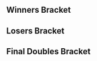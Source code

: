 {{DISPLAYTITLE:BUST 3: Doubles Bracket}}{{SetGame|melee}}
{{BUST 3 Tabs|This=4}}
==Winners Bracket==
{{64DEDoublesWBracketA
|column-width=160
<!-- ROUND 1 -->
|r1m1t1p1=Swedish Delight |r1m1t1p1flag=us
|r1m1t1p2=JFlex |r1m1t1p2flag=us |r1m1t1score=2
|r1m1t2p1=Kebiv |r1m1t2p1flag=
|r1m1t2p2=Wizesque |r1m1t2p2flag= |r1m1t2score=0
|r1m1win=1

|r1m2t1p1=Milk |r1m2t1p1flag=
|r1m2t1p2=FloorBoards |r1m2t1p2flag= |r1m2t1score=2
|r1m2t2p1=PK |r1m2t2p1flag=
|r1m2t2p2=Dingus |r1m2t2p2flag= |r1m2t2score=1
|r1m2win=1

|r1m3t1p1=Clue |r1m3t1p1flag=
|r1m3t1p2=Squible |r1m3t1p2flag=us |r1m3t1score=2
|r1m3t2p1=Iceberg |r1m3t2p1flag=
|r1m3t2p2=Quig |r1m3t2p2flag= |r1m3t2score=0
|r1m3win=1

|r1m4t1p1=Sora |r1m4t1p1flag=us
|r1m4t1p2=Ses |r1m4t1p2flag=us |r1m4t1score=2
|r1m4t2p1=Roy |r1m4t2p1flag=
|r1m4t2p2=Haus |r1m4t2p2flag= |r1m4t2score=0
|r1m4win=1

|r1m5t1p1=Rime |r1m5t1p1flag=
|r1m5t1p2=Dudutsai |r1m5t1p2flag=us |r1m5t1score=2
|r1m5t2p1=NoTechSkill |r1m5t2p1flag=
|r1m5t2p2=ESP |r1m5t2p2flag= |r1m5t2score=0
|r1m5win=1

|r1m6t1p1=Damp |r1m6t1p1flag=us
|r1m6t1p2=BillLaze |r1m6t1p2flag= |r1m6t1score=2
|r1m6t2p1=Big L Rest In Peace |r1m6t2p1flag=
|r1m6t2p2=Ron |r1m6t2p2flag= |r1m6t2score=0
|r1m6win=1

|r1m7t1p1=Klap$ |r1m7t1p1flag=us
|r1m7t1p2=Mr. Lemon |r1m7t1p2flag=us |r1m7t1score=2
|r1m7t2p1=Musgraves |r1m7t2p1flag=
|r1m7t2p2=oYo |r1m7t2p2flag= |r1m7t2score=1
|r1m7win=1

|r1m8t1p1=Para |r1m8t1p1flag=
|r1m8t1p2=BatSox |r1m8t1p2flag= |r1m8t1score=2
|r1m8t2p1=Hijinx |r1m8t2p1flag=
|r1m8t2p2=blazingsparky |r1m8t2p2flag= |r1m8t2score=0
|r1m8win=1

|r1m9t1p1=dizzkidboogie |r1m9t1p1flag=us
|r1m9t1p2=Captain Smuckers |r1m9t1p2flag=us |r1m9t1score=2
|r1m9t2p1=Texhnolyzed |r1m9t2p1flag=
|r1m9t2p2=BigRedAnimeBike |r1m9t2p2flag= |r1m9t2score=0
|r1m9win=1

|r1m10t1p1=Tonic |r1m10t1p1flag=
|r1m10t1p2=Guti |r1m10t1p2flag= |r1m10t1score=2
|r1m10t2p1=Swankeaboo |r1m10t2p1flag=
|r1m10t2p2=I Use Tap Jump |r1m10t2p2flag= |r1m10t2score=0
|r1m10win=1

|r1m11t1p1=bonfire10 |r1m11t1p1flag=
|r1m11t1p2=Arty |r1m11t1p2flag= |r1m11t1score=2
|r1m11t2p1=JCela |r1m11t2p1flag=
|r1m11t2p2=dtwizzledante |r1m11t2p2flag= |r1m11t2score=0
|r1m11win=1

|r1m12t1p1=Toe |r1m12t1p1flag=
|r1m12t1p2=lint |r1m12t1p2flag= |r1m12t1score=2
|r1m12t2p1=fluffer |r1m12t2p1flag=
|r1m12t2p2=Goad |r1m12t2p2flag= |r1m12t2score=0
|r1m12win=1

|r1m13t1p1=Tian |r1m13t1p1flag=us
|r1m13t1p2=GibsonZero |r1m13t1p2flag=us |r1m13t1score=2
|r1m13t2p1=Chief |r1m13t2p1flag=
|r1m13t2p2=STOC |r1m13t2p2flag= |r1m13t2score=0
|r1m13win=1

|r1m14t1p1=Gtown_Tom |r1m14t1p1flag=
|r1m14t1p2=Vudoo |r1m14t1p2flag= |r1m14t1score=2
|r1m14t2p1=Zslayer |r1m14t2p1flag=
|r1m14t2p2=NFreak |r1m14t2p2flag= |r1m14t2score=0
|r1m14win=1

|r1m15t1p1=Bluntmaster |r1m15t1p1flag=
|r1m15t1p2=DOOM |r1m15t1p2flag= |r1m15t1score=2
|r1m15t2p1=RTS |r1m15t2p1flag=
|r1m15t2p2=JT |r1m15t2p2flag= |r1m15t2score=0
|r1m15win=1

|r1m16t1p1=JuMP |r1m16t1p1flag=
|r1m16t1p2=Yat |r1m16t1p2flag= |r1m16t1score=2
|r1m16t2p1=Takyon |r1m16t2p1flag=
|r1m16t2p2=DiscoGreg |r1m16t2p2flag= |r1m16t2score=0
|r1m16win=1

|r1m17t1p1=th0rn |r1m17t1p1flag=us
|r1m17t1p2=Zoso |r1m17t1p2flag=us |r1m17t1score=DQ
|r1m17t2p1=Wavy J |r1m17t2p1flag=
|r1m17t2p2=HYPER$ |r1m17t2p2flag= |r1m17t2score={{win}}
|r1m17win=2

|r1m18t1p1=Hazard |r1m18t1p1flag=
|r1m18t1p2=Battery |r1m18t1p2flag= |r1m18t1score=2
|r1m18t2p1=M0kol |r1m18t2p1flag=
|r1m18t2p2=Roshi |r1m18t2p2flag= |r1m18t2score=0
|r1m18win=1

|r1m19t1p1=Makari |r1m19t1p1flag=
|r1m19t1p2=Flexed |r1m19t1p2flag= |r1m19t1score=2
|r1m19t2p1=Jacobyf |r1m19t2p1flag=
|r1m19t2p2=doorm@ |r1m19t2p2flag= |r1m19t2score=1
|r1m19win=1

|r1m20t1p1=Spiff |r1m20t1p1flag=
|r1m20t1p2=Wind |r1m20t1p2flag= |r1m20t1score=2
|r1m20t2p1=Boy |r1m20t2p1flag=
|r1m20t2p2=GMNY |r1m20t2p2flag= |r1m20t2score=0
|r1m20win=1

|r1m21t1p1=BigVegetaBluntz |r1m21t1p1flag=us
|r1m21t1p2=Mafia |r1m21t1p2flag=us |r1m21t1score=2
|r1m21t2p1=Primer |r1m21t2p1flag=
|r1m21t2p2=papa |r1m21t2p2flag= |r1m21t2score=0
|r1m21win=1

|r1m22t1p1=Shk Shk |r1m22t1p1flag=
|r1m22t1p2=Snow Wiener |r1m22t1p2flag= |r1m22t1score=2
|r1m22t2p1=Ace |r1m22t2p1flag=
|r1m22t2p2=Happy |r1m22t2p2flag= |r1m22t2score=1
|r1m22win=1

|r1m23t1p1=Tartox |r1m23t1p1flag=us
|r1m23t1p2=Kalvar |r1m23t1p2flag= |r1m23t1score=2
|r1m23t2p1=Marche |r1m23t2p1flag=
|r1m23t2p2=Eric |r1m23t2p2flag= |r1m23t2score=0
|r1m23win=1

|r1m24t1p1=ThunderPaste |r1m24t1p1flag=
|r1m24t1p2=Younger |r1m24t1p2flag= |r1m24t1score=2
|r1m24t2p1=Zebra |r1m24t2p1flag=
|r1m24t2p2=Cupcake Pirate |r1m24t2p2flag= |r1m24t2score=0
|r1m24win=1

|r1m25t1p1=Crush |r1m25t1p1flag=us
|r1m25t1p2=Slox |r1m25t1p2flag=us |r1m25t1score=2
|r1m25t2p1=Tygo |r1m25t2p1flag=
|r1m25t2p2=Shameless |r1m25t2p2flag= |r1m25t2score=0
|r1m25win=1

|r1m26t1p1=Arsenic Donut |r1m26t1p1flag=
|r1m26t1p2=phax |r1m26t1p2flag= |r1m26t1score=2
|r1m26t2p1=emilywaves |r1m26t2p1flag=
|r1m26t2p2=Lolex |r1m26t2p2flag=se |r1m26t2score=1
|r1m26win=1

|r1m27t1p1=Hart |r1m27t1p1flag=
|r1m27t1p2=Blahyay |r1m27t1p2flag= |r1m27t1score=2
|r1m27t2p1=Saitama |r1m27t2p1flag=
|r1m27t2p2=Jarf |r1m27t2p2flag= |r1m27t2score=0
|r1m27win=1

|r1m28t1p1=Wej |r1m28t1p1flag=
|r1m28t1p2=Bolt |r1m28t1p2flag= |r1m28t1score=2
|r1m28t2p1=NuggyJones |r1m28t2p1flag=
|r1m28t2p2=GCSChris |r1m28t2p2flag= |r1m28t2score=0
|r1m28win=1

|r1m29t1p1=Crow |r1m29t1p1flag=
|r1m29t1p2=Kaiju |r1m29t1p2flag= |r1m29t1score=2
|r1m29t2p1=Rarik |r1m29t2p1flag=
|r1m29t2p2=Soma |r1m29t2p2flag= |r1m29t2score=0
|r1m29win=1

|r1m30t1p1=GTea |r1m30t1p1flag=
|r1m30t1p2=SwissMiss |r1m30t1p2flag= |r1m30t1score=2
|r1m30t2p1=kbae |r1m30t2p1flag=
|r1m30t2p2=Budai |r1m30t2p2flag= |r1m30t2score=0
|r1m30win=1

|r1m31t1p1=CC |r1m31t1p1flag=
|r1m31t1p2=Zealous5000 |r1m31t1p2flag= |r1m31t1score=2
|r1m31t2p1=Trusty |r1m31t2p1flag=
|r1m31t2p2=Lastpo |r1m31t2p2flag= |r1m31t2score=0
|r1m31win=1

|r1m32t1p1=Miyagi |r1m32t1p1flag=
|r1m32t1p2=Scale |r1m32t1p2flag= |r1m32t1score=2
|r1m32t2p1=Darby |r1m32t2p1flag=
|r1m32t2p2=Beo_ |r1m32t2p2flag= |r1m32t2score=0
|r1m32win=1

<!-- ROUND 2 -->
|r2m1t1p1=Swedish Delight |r2m1t1p1flag=us
|r2m1t1p2=JFlex |r2m1t1p2flag=us |r2m1t1score=2
|r2m1t2p1=Milk |r2m1t2p1flag=
|r2m1t2p2=FloorBoards |r2m1t2p2flag= |r2m1t2score=0
|r2m1win=1

|r2m2t1p1=Clue |r2m2t1p1flag=
|r2m2t1p2=Squible |r2m2t1p2flag=us |r2m2t1score=0
|r2m2t2p1=Sora |r2m2t2p1flag=us
|r2m2t2p2=Ses |r2m2t2p2flag=us |r2m2t2score=2
|r2m2win=2

|r2m3t1p1=Rime |r2m3t1p1flag=
|r2m3t1p2=Dudutsai |r2m3t1p2flag=us |r2m3t1score=2
|r2m3t2p1=Damp |r2m3t2p1flag=us
|r2m3t2p2=BillLaze |r2m3t2p2flag= |r2m3t2score=0
|r2m3win=1

|r2m4t1p1=Klap$ |r2m4t1p1flag=us
|r2m4t1p2=Mr. Lemon |r2m4t1p2flag=us |r2m4t1score=2
|r2m4t2p1=Para |r2m4t2p1flag=
|r2m4t2p2=BatSox |r2m4t2p2flag= |r2m4t2score=0
|r2m4win=1

|r2m5t1p1=dizzkidboogie |r2m5t1p1flag=us
|r2m5t1p2=Captain Smuckers |r2m5t1p2flag=us |r2m5t1score=2
|r2m5t2p1=Tonic |r2m5t2p1flag=
|r2m5t2p2=Guti |r2m5t2p2flag= |r2m5t2score=0
|r2m5win=1

|r2m6t1p1=bonfire10 |r2m6t1p1flag=
|r2m6t1p2=Arty |r2m6t1p2flag= |r2m6t1score=2
|r2m6t2p1=Toe |r2m6t2p1flag=
|r2m6t2p2=lint |r2m6t2p2flag= |r2m6t2score=0
|r2m6win=1

|r2m7t1p1=Tian |r2m7t1p1flag=us
|r2m7t1p2=GibsonZero |r2m7t1p2flag=us |r2m7t1score=2
|r2m7t2p1=Gtown_Tom |r2m7t2p1flag=
|r2m7t2p2=Vudoo |r2m7t2p2flag= |r2m7t2score=0
|r2m7win=1

|r2m8t1p1=Bluntmaster |r2m8t1p1flag=
|r2m8t1p2=DOOM |r2m8t1p2flag= |r2m8t1score=2
|r2m8t2p1=JuMP |r2m8t2p1flag=
|r2m8t2p2=Yat |r2m8t2p2flag= |r2m8t2score=0
|r2m8win=1

|r2m9t1p1=Wavy J |r2m9t1p1flag=
|r2m9t1p2=HYPER$ |r2m9t1p2flag= |r2m9t1score=1
|r2m9t2p1=Hazard |r2m9t2p1flag=
|r2m9t2p2=Battery |r2m9t2p2flag= |r2m9t2score=2
|r2m9win=2

|r2m10t1p1=Makari |r2m10t1p1flag=
|r2m10t1p2=Flexed |r2m10t1p2flag= |r2m10t1score=2
|r2m10t2p1=Spiff |r2m10t2p1flag=
|r2m10t2p2=Wind |r2m10t2p2flag= |r2m10t2score=0
|r2m10win=1

|r2m11t1p1=BigVegetaBluntz |r2m11t1p1flag=us
|r2m11t1p2=Mafia |r2m11t1p2flag=us |r2m11t1score=2
|r2m11t2p1=Shk Shk |r2m11t2p1flag=
|r2m11t2p2=Snow Wiener |r2m11t2p2flag= |r2m11t2score=0
|r2m11win=1

|r2m12t1p1=Tartox |r2m12t1p1flag=us
|r2m12t1p2=Kavlar |r2m12t1p2flag= |r2m12t1score=2
|r2m12t2p1=ThunderPaste |r2m12t2p1flag=
|r2m12t2p2=Younger |r2m12t2p2flag= |r2m12t2score=1
|r2m12win=1

|r2m13t1p1=Crush |r2m13t1p1flag=us
|r2m13t1p2=Slox |r2m13t1p2flag=us |r2m13t1score=2
|r2m13t2p1=Arsenic Donut |r2m13t2p1flag=
|r2m13t2p2=phax |r2m13t2p2flag= |r2m13t2score=0
|r2m13win=1

|r2m14t1p1=Hart |r2m14t1p1flag=
|r2m14t1p2=Blahyay |r2m14t1p2flag= |r2m14t1score=2
|r2m14t2p1=Wej |r2m14t2p1flag=
|r2m14t2p2=Bolt |r2m14t2p2flag= |r2m14t2score=1
|r2m14win=1

|r2m15t1p1=Crow |r2m15t1p1flag=
|r2m15t1p2=Kaiju |r2m15t1p2flag= |r2m15t1score=2
|r2m15t2p1=GTea |r2m15t2p1flag=
|r2m15t2p2=SwissMiss |r2m15t2p2flag= |r2m15t2score=0
|r2m15win=1

|r2m16t1p1=CC |r2m16t1p1flag=
|r2m16t1p2=Zealous5000 |r2m16t1p2flag= |r2m16t1score=2
|r2m16t2p1=Miyagi |r2m16t2p1flag=
|r2m16t2p2=Scale |r2m16t2p2flag= |r2m16t2score=1
|r2m16win=1

<!-- ROUND 3 -->
|r3m1t1p1=Swedish Delight |r3m1t1p1flag=us
|r3m1t1p2=JFlex |r3m1t1p2flag=us |r3m1t1score=2
|r3m1t2p1=Sora |r3m1t2p1flag=us
|r3m1t2p2=Ses |r3m1t2p2flag=us |r3m1t2score=0
|r3m1win=1

|r3m2t1p1=Rime |r3m2t1p1flag=
|r3m2t1p2=Dudutsai |r3m2t1p2flag=us |r3m2t1score=0
|r3m2t2p1=Klap$ |r3m2t2p1flag=us
|r3m2t2p2=Mr. Lemon |r3m2t2p2flag=us |r3m2t2score=2
|r3m2win=2


|r3m3t1p1=dizzkidboogie |r3m3t1p1flag=us
|r3m3t1p2=Captain Smuckers |r3m3t1p2flag=us |r3m3t1score=2
|r3m3t2p1=bonfire10 |r3m3t2p1flag=
|r3m3t2p2=Arty |r3m3t2p2flag= |r3m3t2score=0
|r3m3win=1

|r3m4t1p1=Tian |r3m4t1p1flag=us
|r3m4t1p2=GibsonZero |r3m4t1p2flag=us |r3m4t1score=2
|r3m4t2p1=Bluntmaster |r3m4t2p1flag=
|r3m4t2p2=DOOM |r3m4t2p2flag= |r3m4t2score=0
|r3m4win=1

|r3m5t1p1=Hazard |r3m5t1p1flag=
|r3m5t1p2=Battery |r3m5t1p2flag= |r3m5t1score=0
|r3m5t2p1=Makari |r3m5t2p1flag=
|r3m5t2p2=Flexed |r3m5t2p2flag= |r3m5t2score=2
|r3m5win=2

|r3m6t1p1=BigVegetaBluntz |r3m6t1p1flag=us
|r3m6t1p2=Mafia |r3m6t1p2flag=us |r3m6t1score=2
|r3m6t2p1=Tartox |r3m6t2p1flag=us
|r3m6t2p2=Kalvar |r3m6t2p2flag= |r3m6t2score=1
|r3m6win=1

|r3m7t1p1=Crush |r3m7t1p1flag=us
|r3m7t1p2=Slox |r3m7t1p2flag=us |r3m7t1score=2
|r3m7t2p1=Hart |r3m7t2p1flag=
|r3m7t2p2=Blahyay |r3m7t2p2flag= |r3m7t2score=0
|r3m7win=1

|r3m8t1p1=Crow |r3m8t1p1flag=
|r3m8t1p2=Kaiju |r3m8t1p2flag= |r3m8t1score=2
|r3m8t2p1=CC |r3m8t2p1flag=
|r3m8t2p2=Zealous5000 |r3m8t2p2flag= |r3m8t2score=1
|r3m8win=1

<!-- ROUND 4 -->
|r4m1t1p1=Swedish Delight |r4m1t1p1flag=us
|r4m1t1p2=JFlex |r4m1t1p2flag=us |r4m1t1score=2
|r4m1t2p1=Klap$ |r4m1t2p1flag=us
|r4m1t2p2=Mr. Lemon |r4m1t2p2flag=us |r4m1t2score=0
|r4m1win=1

|r4m2t1p1=dizzkidboogie |r4m2t1p1flag=us
|r4m2t1p2=Captain Smuckers |r4m2t1p2flag=us |r4m2t1score=2
|r4m2t2p1=Tian |r4m2t2p1flag=us
|r4m2t2p2=GibsonZero |r4m2t2p2flag=us |r4m2t2score=1
|r4m2win=1

|r4m3t1p1=Makari |r4m3t1p1flag=
|r4m3t1p2=Flexed |r4m3t1p2flag= |r4m3t1score=1
|r4m3t2p1=BigVegetaBluntz |r4m3t2p1flag=us
|r4m3t2p2=Mafia |r4m3t2p2flag=us |r4m3t2score=2
|r4m3win=2

|r4m4t1p1=Crush |r4m4t1p1flag=us
|r4m4t1p2=Slox |r4m4t1p2flag=us |r4m4t1score=2
|r4m4t2p1=Crow |r4m4t2p1flag=
|r4m4t2p2=Kaiju |r4m4t2p2flag= |r4m4t2score=0
|r4m4win=1

<!-- ROUND 5 -->
|r5m1t1p1=Swedish Delight |r5m1t1p1flag=us
|r5m1t1p2=JFlex |r5m1t1p2flag=us |r5m1t1score=2
|r5m1t2p1=dizzkidboogie |r5m1t2p1flag=us
|r5m1t2p2=Captain Smuckers |r5m1t2p2flag=us |r5m1t2score=3
|r5m1win=2

|r5m2t1p1=BigVegetaBluntz |r5m2t1p1flag=us
|r5m2t1p2=Mafia |r5m2t1p2flag=us |r5m2t1score=0
|r5m2t2p1=Crush |r5m2t2p1flag=us
|r5m2t2p2=Slox |r5m2t2p2flag=us |r5m2t2score=3
|r5m2win=2
}}
==Losers Bracket==
{{64DEDoublesLBracketSmwA
|tourneylink=BUST/3
|tourneyname=BUST 3
|l1placement=49-64
|l2placement=33-48
|l3placement=25-32
|l4placement=17-24
|l5placement=13-16
|l6placement=9-12
|l7placement=7-8
|l8placement=5-6
|column-width=160
<!-- ROUND 1 -->
|l1m1t1p1=Kebiv |l1m1t1p1flag=
|l1m1t1p2=Wizesque |l1m1t1p2flag= |l1m1t1score=0
|l1m1t2p1=PK |l1m1t2p1flag=
|l1m1t2p2=Dingus |l1m1t2p2flag= |l1m1t2score=2
|l1m1win=2

|l1m2t1p1=Iceberg |l1m2t1p1flag=
|l1m2t1p2=Quig |l1m2t1p2flag= |l1m2t1score=1
|l1m2t2p1=Roy |l1m2t2p1flag=
|l1m2t2p2=Haus |l1m2t2p2flag= |l1m2t2score=2
|l1m2win=2

|l1m3t1p1=NoTechSkill |l1m3t1p1flag=
|l1m3t1p2=ESP |l1m3t1p2flag= |l1m3t1score=2
|l1m3t2p1=Big L Rest In Peace |l1m3t2p1flag=
|l1m3t2p2=Ron |l1m3t2p2flag= |l1m3t2score=0
|l1m3win=1

|l1m4t1p1=Musgraves |l1m4t1p1flag=
|l1m4t1p2=oYo |l1m4t1p2flag= |l1m4t1score=2
|l1m4t2p1=Hijinx |l1m4t2p1flag=
|l1m4t2p2=blazingsparky |l1m4t2p2flag= |l1m4t2score=0
|l1m4win=1

|l1m5t1p1=Texhnolyzed |l1m5t1p1flag=
|l1m5t1p2=BigRedAnimeBike |l1m5t1p2flag= |l1m5t1score=0
|l1m5t2p1=Swankeaboo |l1m5t2p1flag=
|l1m5t2p2=I Use Tap Jump |l1m5t2p2flag= |l1m5t2score=2
|l1m5win=2

|l1m6t1p1=JCela |l1m6t1p1flag=
|l1m6t1p2=dtwizzledante |l1m6t1p2flag= |l1m6t1score=0
|l1m6t2p1=fluffer |l1m6t2p1flag=
|l1m6t2p2=Goad |l1m6t2p2flag= |l1m6t2score=2
|l1m6win=2

|l1m7t1p1=Chief |l1m7t1p1flag=
|l1m7t1p2=STOC |l1m7t1p2flag= |l1m7t1score=1
|l1m7t2p1=Zslayer |l1m7t2p1flag=
|l1m7t2p2=NFreak |l1m7t2p2flag= |l1m7t2score=2
|l1m7win=2

|l1m8t1p1=RTS |l1m8t1p1flag=
|l1m8t1p2=JT |l1m8t1p2flag= |l1m8t1score=2
|l1m8t2p1=Takyon |l1m8t2p1flag=
|l1m8t2p2=DiscoGreg |l1m8t2p2flag= |l1m8t2score=0
|l1m8win=1

|l1m9t1p1=th0rn |l1m9t1p1flag=us
|l1m9t1p2=Zoso |l1m9t1p2flag=us |l1m9t1score=DQ
|l1m9t2p1=M0kol |l1m9t2p1flag=
|l1m9t2p2=Roshi |l1m9t2p2flag= |l1m9t2score={{win}}
|l1m9win=2

|l1m10t1p1=Jacobyf |l1m10t1p1flag=
|l1m10t1p2=doorm@ |l1m10t1p2flag= |l1m10t1score=2
|l1m10t2p1=Boy |l1m10t2p1flag=
|l1m10t2p2=GMNY |l1m10t2p2flag= |l1m10t2score=0
|l1m10win=1

|l1m11t1p1=Primer |l1m11t1p1flag=
|l1m11t1p2=papa |l1m11t1p2flag= |l1m11t1score=0
|l1m11t2p1=Ace |l1m11t2p1flag=
|l1m11t2p2=Happy |l1m11t2p2flag= |l1m11t2score=2
|l1m11win=2

|l1m12t1p1=Marche |l1m12t1p1flag=
|l1m12t1p2=Eric |l1m12t1p2flag= |l1m12t1score=2
|l1m12t2p1=Zebra |l1m12t2p1flag=
|l1m12t2p2=Cupcake Pirate |l1m12t2p2flag= |l1m12t2score=0
|l1m12win=1

|l1m13t1p1=Tygo |l1m13t1p1flag=
|l1m13t1p2=Shameless |l1m13t1p2flag= |l1m13t1score=2
|l1m13t2p1=emilywaves |l1m13t2p1flag=
|l1m13t2p2=Lolex |l1m13t2p2flag=se |l1m13t2score=0
|l1m13win=1

|l1m14t1p1=Saitama |l1m14t1p1flag=
|l1m14t1p2=Jarf |l1m14t1p2flag= |l1m14t1score=0
|l1m14t2p1=NuggyJones |l1m14t2p1flag=
|l1m14t2p2=GCSChris |l1m14t2p2flag= |l1m14t2score=2
|l1m14win=2

|l1m15t1p1=Rarik |l1m15t1p1flag=
|l1m15t1p2=Soma |l1m15t1p2flag= |l1m15t1score=2
|l1m15t2p1=kbae |l1m15t2p1flag=
|l1m15t2p2=Budai |l1m15t2p2flag= |l1m15t2score=1
|l1m15win=1

|l1m16t1p1=Trusty |l1m16t1p1flag=
|l1m16t1p2=Lastpo |l1m16t1p2flag= |l1m16t1score=0
|l1m16t2p1=Darby |l1m16t2p1flag=
|l1m16t2p2=Beo_ |l1m16t2p2flag= |l1m16t2score=2
|l1m16win=2

<!-- ROUND 2 -->
|l2m1t1p1=Miyagi |l2m1t1p1flag=
|l2m1t1p2=Scale |l2m1t1p2flag= |l2m1t1score=2
|l2m1t2p1=PK |l2m1t2p1flag=
|l2m1t2p2=Dingus |l2m1t2p2flag= |l2m1t2score=0
|l2m1win=1

|l2m2t1p1=GTea |l2m2t1p1flag=
|l2m2t1p2=SwissMiss |l2m2t1p2flag= |l2m2t1score=2
|l2m2t2p1=Roy |l2m2t2p1flag=
|l2m2t2p2=Haus |l2m2t2p2flag= |l2m2t2score=0
|l2m2win=1

|l2m3t1p1=Wej |l2m3t1p1flag=
|l2m3t1p2=Bolt |l2m3t1p2flag= |l2m3t1score=2
|l2m3t2p1=NoTechSkill |l2m3t2p1flag=
|l2m3t2p2=ESP |l2m3t2p2flag= |l2m3t2score=0
|l2m3win=1

|l2m4t1p1=Arsenic Donut |l2m4t1p1flag=
|l2m4t1p2=phax |l2m4t1p2flag= |l2m4t1score=1
|l2m4t2p1=Musgraves |l2m4t2p1flag=
|l2m4t2p2=oYo |l2m4t2p2flag= |l2m4t2score=2
|l2m4win=2

|l2m5t1p1=ThunderPaste |l2m5t1p1flag=
|l2m5t1p2=Younger |l2m5t1p2flag= |l2m5t1score=2
|l2m5t2p1=Swankeaboo |l2m5t2p1flag=
|l2m5t2p2=I Use Tap Jump |l2m5t2p2flag= |l2m5t2score=0
|l2m5win=1

|l2m6t1p1=Shk Shk |l2m6t1p1flag=
|l2m6t1p2=Snow Wiener |l2m6t1p2flag= |l2m6t1score=2
|l2m6t2p1=fluffer |l2m6t2p1flag=
|l2m6t2p2=Goad |l2m6t2p2flag= |l2m6t2score=0
|l2m6win=1

|l2m7t1p1=Spiff |l2m7t1p1flag=
|l2m7t1p2=Wind |l2m7t1p2flag= |l2m7t1score=2
|l2m7t2p1=Zslayer |l2m7t2p1flag=
|l2m7t2p2=NFreak |l2m7t2p2flag= |l2m7t2score=0
|l2m7win=1

|l2m8t1p1=Wavy J |l2m8t1p1flag=
|l2m8t1p2=HYPER$ |l2m8t1p2flag= |l2m8t1score=1
|l2m8t2p1=RTS |l2m8t2p1flag=
|l2m8t2p2=JT |l2m8t2p2flag= |l2m8t2score=2
|l2m8win=2

|l2m9t1p1=JuMP |l2m9t1p1flag=
|l2m9t1p2=Yat |l2m9t1p2flag= |l2m9t1score=2
|l2m9t2p1=M0kol |l2m9t2p1flag=
|l2m9t2p2=Roshi |l2m9t2p2flag= |l2m9t2score=0
|l2m9win=1

|l2m10t1p1=Gtown_Tom |l2m10t1p1flag=
|l2m10t1p2=Vudoo |l2m10t1p2flag= |l2m10t1score=2
|l2m10t2p1=Jacobyf |l2m10t2p1flag=
|l2m10t2p2=doorm@ |l2m10t2p2flag= |l2m10t2score=1
|l2m10win=1

|l2m11t1p1=Toe |l2m11t1p1flag=
|l2m11t1p2=lint |l2m11t1p2flag= |l2m11t1score=2
|l2m11t2p1=Ace |l2m11t2p1flag=
|l2m11t2p2=Happy |l2m11t2p2flag= |l2m11t2score=1
|l2m11win=1

|l2m12t1p1=Tonic |l2m12t1p1flag=
|l2m12t1p2=Guti |l2m12t1p2flag= |l2m12t1score=2
|l2m12t2p1=Marche |l2m12t2p1flag=
|l2m12t2p2=Eric |l2m12t2p2flag= |l2m12t2score=0
|l2m12win=1

|l2m13t1p1=Para |l2m13t1p1flag=
|l2m13t1p2=BatSox |l2m13t1p2flag= |l2m13t1score=1
|l2m13t2p1=Tygo |l2m13t2p1flag=
|l2m13t2p2=Shameless |l2m13t2p2flag= |l2m13t2score=2
|l2m13win=2

|l2m14t1p1=Damp |l2m14t1p1flag=us
|l2m14t1p2=BillLaze |l2m14t1p2flag= |l2m14t1score=2
|l2m14t2p1=NuggyJones |l2m14t2p1flag=
|l2m14t2p2=GCSChris |l2m14t2p2flag= |l2m14t2score=0
|l2m14win=1

|l2m15t1p1=Clue |l2m15t1p1flag=
|l2m15t1p2=Squible |l2m15t1p2flag=us |l2m15t1score=2
|l2m15t2p1=Rarik |l2m15t2p1flag=
|l2m15t2p2=Soma |l2m15t2p2flag= |l2m15t2score=0
|l2m15win=1

|l2m16t1p1=Milk |l2m16t1p1flag=
|l2m16t1p2=FloorBoards |l2m16t1p2flag= |l2m16t1score=2
|l2m16t2p1=Darby |l2m16t2p1flag=
|l2m16t2p2=Beo_ |l2m16t2p2flag= |l2m16t2score=0
|l2m16win=1

<!-- ROUND 3 -->
|l3m1t1p1=Miyagi |l3m1t1p1flag=
|l3m1t1p2=Scale |l3m1t1p2flag= |l3m1t1score=2
|l3m1t2p1=GTea |l3m1t2p1flag=
|l3m1t2p2=SwissMiss |l3m1t2p2flag= |l3m1t2score=1
|l3m1win=1

|l3m2t1p1=Wej |l3m2t1p1flag=
|l3m2t1p2=Bolt |l3m2t1p2flag= |l3m2t1score=2
|l3m2t2p1=Musgraves |l3m2t2p1flag=
|l3m2t2p2=oYo |l3m2t2p2flag= |l3m2t2score=0
|l3m2win=1

|l3m3t1p1=ThunderPaste |l3m3t1p1flag=
|l3m3t1p2=Younger |l3m3t1p2flag= |l3m3t1score=2
|l3m3t2p1=Shk Shk |l3m3t2p1flag=
|l3m3t2p2=Snow Wiener |l3m3t2p2flag= |l3m3t2score=0
|l3m3win=1

|l3m4t1p1=Spiff |l3m4t1p1flag=
|l3m4t1p2=Wind |l3m4t1p2flag= |l3m4t1score=2
|l3m4t2p1=RTS |l3m4t2p1flag=
|l3m4t2p2=JT |l3m4t2p2flag= |l3m4t2score=0
|l3m4win=1

|l3m5t1p1=JuMP |l3m5t1p1flag=
|l3m5t1p2=Yat |l3m5t1p2flag= |l3m5t1score=0
|l3m5t2p1=Gtown_Tom |l3m5t2p1flag=
|l3m5t2p2=Vudoo |l3m5t2p2flag= |l3m5t2score=2
|l3m5win=2

|l3m6t1p1=Toe |l3m6t1p1flag=
|l3m6t1p2=lint |l3m6t1p2flag= |l3m6t1score=0
|l3m6t2p1=Tonic |l3m6t2p1flag=
|l3m6t2p2=Guti |l3m6t2p2flag= |l3m6t2score=2
|l3m6win=2

|l3m7t1p1=Tygo |l3m7t1p1flag=
|l3m7t1p2=Shameless |l3m7t1p2flag= |l3m7t1score=1
|l3m7t2p1=Damp |l3m7t2p1flag=us
|l3m7t2p2=BillLaze |l3m7t2p2flag= |l3m7t2score=2
|l3m7win=2

|l3m8t1p1=Clue |l3m8t1p1flag=
|l3m8t1p2=Squible |l3m8t1p2flag=us |l3m8t1score=2
|l3m8t2p1=Milk |l3m8t2p1flag=
|l3m8t2p2=FloorBoards |l3m8t2p2flag= |l3m8t2score=0
|l3m8win=1

<!-- ROUND 4 -->
|l4m1t1p1=Bluntmaster |l4m1t1p1flag=
|l4m1t1p2=DOOM |l4m1t1p2flag= |l4m1t1score=2
|l4m1t2p1=Miyagi |l4m1t2p1flag=
|l4m1t2p2=Scale |l4m1t2p2flag= |l4m1t2score=0
|l4m1win=1

|l4m2t1p1=bonfire10 |l4m2t1p1flag=
|l4m2t1p2=Arty |l4m2t1p2flag= |l4m2t1score=1
|l4m2t2p1=Wej |l4m2t2p1flag=
|l4m2t2p2=Bolt |l4m2t2p2flag= |l4m2t2score=2
|l4m2win=2

|l4m3t1p1=Rime |l4m3t1p1flag=
|l4m3t1p2=Dudutsai |l4m3t1p2flag=us |l4m3t1score=2
|l4m3t2p1=ThunderPaste |l4m3t2p1flag=
|l4m3t2p2=Younger |l4m3t2p2flag= |l4m3t2score=1
|l4m3win=1

|l4m4t1p1=Sora |l4m4t1p1flag=us
|l4m4t1p2=Ses |l4m4t1p2flag=us |l4m4t1score=2
|l4m4t2p1=Spiff |l4m4t2p1flag=
|l4m4t2p2=Wind |l4m4t2p2flag= |l4m4t2score=1
|l4m4win=1

|l4m5t1p1=CC |l4m5t1p1flag=
|l4m5t1p2=Zealous5000 |l4m5t1p2flag= |l4m5t1score=2
|l4m5t2p1=Gtown_Tom |l4m5t2p1flag=
|l4m5t2p2=Vudoo |l4m5t2p2flag= |l4m5t2score=0
|l4m5win=1

|l4m6t1p1=Hart |l4m6t1p1flag=
|l4m6t1p2=Blahyay |l4m6t1p2flag= |l4m6t1score=2
|l4m6t2p1=Tonic |l4m6t2p1flag=
|l4m6t2p2=Guti |l4m6t2p2flag= |l4m6t2score=1
|l4m6win=1

|l4m7t1p1=Tartox |l4m7t1p1flag=us
|l4m7t1p2=Kalvar |l4m7t1p2flag= |l4m7t1score=2
|l4m7t2p1=Damp |l4m7t2p1flag=us
|l4m7t2p2=BillLaze |l4m7t2p2flag= |l4m7t2score=0
|l4m7win=1

|l4m8t1p1=Hazard |l4m8t1p1flag=
|l4m8t1p2=Battery |l4m8t1p2flag= |l4m8t1score=0
|l4m8t2p1=Clue |l4m8t2p1flag=
|l4m8t2p2=Squible |l4m8t2p2flag=us |l4m8t2score=2
|l4m8win=2

<!-- ROUND 5 -->
|l5m1t1p1=Bluntmaster |l5m1t1p1flag=
|l5m1t1p2=DOOM |l5m1t1p2flag= |l5m1t1score=0
|l5m1t2p1=Wej |l5m1t2p1flag=
|l5m1t2p2=Bolt |l5m1t2p2flag= |l5m1t2score=2
|l5m1win=2

|l5m2t1p1=Rime |l5m2t1p1flag=
|l5m2t1p2=Dudutsai |l5m2t1p2flag=us |l5m2t1score=2
|l5m2t2p1=Sora |l5m2t2p1flag=us
|l5m2t2p2=Ses |l5m2t2p2flag=us |l5m2t2score=0
|l5m2win=1

|l5m3t1p1=CC |l5m3t1p1flag=
|l5m3t1p2=Zealous5000 |l5m3t1p2flag= |l5m3t1score=2
|l5m3t2p1=Hart |l5m3t2p1flag=
|l5m3t2p2=Blahyay |l5m3t2p2flag= |l5m3t2score=1
|l5m3win=1

|l5m4t1p1=Tartox |l5m4t1p1flag=us
|l5m4t1p2=Kalvar |l5m4t1p2flag= |l5m4t1score=2
|l5m4t2p1=Clue |l5m4t2p1flag=
|l5m4t2p2=Squible |l5m4t2p2flag=us |l5m4t2score=1
|l5m4win=1

<!-- ROUND 6 -->
|l6m1t1p1=Makari |l6m1t1p1flag=
|l6m1t1p2=Flexed |l6m1t1p2flag= |l6m1t1score=2
|l6m1t2p1=Wej |l6m1t2p1flag=
|l6m1t2p2=Bolt |l6m1t2p2flag= |l6m1t2score=0
|l6m1win=1

|l6m2t1p1=Crow |l6m2t1p1flag=
|l6m2t1p2=Kaiju |l6m2t1p2flag= |l6m2t1score=2
|l6m2t2p1=Rime |l6m2t2p1flag=
|l6m2t2p2=Dudutsai |l6m2t2p2flag=us |l6m2t2score=0
|l6m2win=1

|l6m3t1p1=Klap$ |l6m3t1p1flag=us
|l6m3t1p2=Mr. Lemon |l6m3t1p2flag=us |l6m3t1score=2
|l6m3t2p1=CC |l6m3t2p1flag=
|l6m3t2p2=Zealous5000 |l6m3t2p2flag= |l6m3t2score=0
|l6m3win=1

|l6m4t1p1=Tian |l6m4t1p1flag=us
|l6m4t1p2=GibsonZero |l6m4t1p2flag=us |l6m4t1score=2
|l6m4t2p1=Tartox |l6m4t2p1flag=us
|l6m4t2p2=Kalvar |l6m4t2p2flag= |l6m4t2score=1
|l6m4win=1

<!-- ROUND 7 -->
|l7m1t1p1=Makari |l7m1t1p1flag=
|l7m1t1p2=Flexed |l7m1t1p2flag= |l7m1t1score=0
|l7m1t2p1=Crow |l7m1t2p1flag=
|l7m1t2p2=Kaiju |l7m1t2p2flag= |l7m1t2score=2
|l7m1win=2

|l7m2t1p1=Klap$ |l7m2t1p1flag=us
|l7m2t1p2=Mr. Lemon |l7m2t1p2flag=us |l7m2t1score=0
|l7m2t2p1=Tian |l7m2t2p1flag=us
|l7m2t2p2=GibsonZero |l7m2t2p2flag=us |l7m2t2score=2
|l7m2win=2

<!-- ROUND 8 -->
|l8m1t1p1=Swedish Delight |l8m1t1p1flag=us
|l8m1t1p2=JFlex |l8m1t1p2flag=us |l8m1t1score=3
|l8m1t2p1=Crow |l8m1t2p1flag=
|l8m1t2p2=Kaiju |l8m1t2p2flag= |l8m1t2score=0
|l8m1win=1

|l8m2t1p1=BigVegetaBluntz |l8m2t1p1flag=us
|l8m2t1p2=Mafia |l8m2t1p2flag=us |l8m2t1score=1
|l8m2t2p1=Tian |l8m2t2p1flag=us
|l8m2t2p2=GibsonZero |l8m2t2p2flag=us |l8m2t2score=3
|l8m2win=2
}}
<onlyinclude>
==Final Doubles Bracket==
{{DEFinalDoublesSmwBracket
|tourneylink=BUST/3
|tourneyname=BUST 3
|l1placement=4
|r2placement=3
|r3loserplacement=2
|r3winnerplacement=1
|column-width=160
<!-- FROM WINNERS -->
|r1m1t1p1=dizzkidboogie |r1m1t1p1flag=us
|r1m1t1p2=Captain Smuckers |r1m1t1p2flag=us |r1m1t1score=0
|r1m1t2p1=Crush |r1m1t2p1flag=us
|r1m1t2p2=Slox |r1m1t2p2flag=us |r1m1t2score=3
|r1m1win=2
|r1m1t1p1char1= |r1m1t1p1stock1= |r1m1t1p2char1= |r1m1t1p2stock1=
|r1m1t2p1char1= |r1m1t2p1stock1= |r1m1t2p2char1= |r1m1t2p2stock1= |r1m1win1= |r1m1stage1=
|r1m1t1p1char2= |r1m1t1p1stock2= |r1m1t1p2char2= |r1m1t1p2stock2=
|r1m1t2p1char2= |r1m1t2p1stock2= |r1m1t2p2char2= |r1m1t2p2stock2= |r1m1win2= |r1m1stage2=
|r1m1t1p1char3= |r1m1t1p1stock3= |r1m1t1p2char3= |r1m1t1p2stock3=
|r1m1t2p1char3= |r1m1t2p1stock3= |r1m1t2p2char3= |r1m1t2p2stock3= |r1m1win3= |r1m1stage3=
|r1m1t1p1char4= |r1m1t1p1stock4= |r1m1t1p2char4= |r1m1t1p2stock4=
|r1m1t2p1char4= |r1m1t2p1stock4= |r1m1t2p2char4= |r1m1t2p2stock4= |r1m1win4= |r1m1stage4=
|r1m1t1p1char5= |r1m1t1p1stock5= |r1m1t1p2char5= |r1m1t1p2stock5=
|r1m1t2p1char5= |r1m1t2p1stock5= |r1m1t2p2char5= |r1m1t2p2stock5= |r1m1win5= |r1m1stage5=
|r1m1date=
|r1m1finished=
|r1m1details={{BracketMatchDetails
|vod=
|preview=
|lrthread=
|interview=
|recap=
|comment=
|live=
}}
<!-- FROM LOSERS -->
|l1m1t1p1=Swedish Delight |l1m1t1p1flag=us
|l1m1t1p2=JFlex |l1m1t1p2flag=us |l1m1t1score=3
|l1m1t2p1=Tian |l1m1t2p1flag=us
|l1m1t2p2=GibsonZero |l1m1t2p2flag=us |l1m1t2score=0
|l1m1win=1
|l1m1t1p1char1= |l1m1t1p1stock1= |l1m1t1p2char1= |l1m1t1p2stock1=
|l1m1t2p1char1= |l1m1t2p1stock1= |l1m1t2p2char1= |l1m1t2p2stock1= |l1m1win1= |l1m1stage1=
|l1m1t1p1char2= |l1m1t1p1stock2= |l1m1t1p2char2= |l1m1t1p2stock2=
|l1m1t2p1char2= |l1m1t2p1stock2= |l1m1t2p2char2= |l1m1t2p2stock2= |l1m1win2= |l1m1stage2=
|l1m1t1p1char3= |l1m1t1p1stock3= |l1m1t1p2char3= |l1m1t1p2stock3=
|l1m1t2p1char3= |l1m1t2p1stock3= |l1m1t2p2char3= |l1m1t2p2stock3= |l1m1win3= |l1m1stage3=
|l1m1t1p1char4= |l1m1t1p1stock4= |l1m1t1p2char4= |l1m1t1p2stock4=
|l1m1t2p1char4= |l1m1t2p1stock4= |l1m1t2p2char4= |l1m1t2p2stock4= |l1m1win4= |l1m1stage4=
|l1m1t1p1char5= |l1m1t1p1stock5= |l1m1t1p2char5= |l1m1t1p2stock5=
|l1m1t2p1char5= |l1m1t2p1stock5= |l1m1t2p2char5= |l1m1t2p2stock5= |l1m1win5= |l1m1stage5=
|l1m1date=
|l1m1finished=
|l1m1details={{BracketMatchDetails
|vod=
|preview=
|lrthread=
|interview=
|recap=
|comment=
|live=
}}
<!-- LOSERS FINALS -->
|r2m1t1p1=dizzkidboogie |r2m1t1p1flag=us
|r2m1t1p2=Captain Smuckers |r2m1t1p2flag=us |r2m1t1score=2
|r2m1t2p1=Swedish Delight |r2m1t2p1flag=us
|r2m1t2p2=JFlex |r2m1t2p2flag=us |r2m1t2score=3
|r2m1win=2
|r2m1t1p1char1= |r2m1t1p1stock1= |r2m1t1p2char1= |r2m1t1p2stock1=
|r2m1t2p1char1= |r2m1t2p1stock1= |r2m1t2p2char1= |r2m1t2p2stock1= |r2m1win1= |r2m1stage1=
|r2m1t1p1char2= |r2m1t1p1stock2= |r2m1t1p2char2= |r2m1t1p2stock2=
|r2m1t2p1char2= |r2m1t2p1stock2= |r2m1t2p2char2= |r2m1t2p2stock2= |r2m1win2= |r2m1stage2=
|r2m1t1p1char3= |r2m1t1p1stock3= |r2m1t1p2char3= |r2m1t1p2stock3=
|r2m1t2p1char3= |r2m1t2p1stock3= |r2m1t2p2char3= |r2m1t2p2stock3= |r2m1win3= |r2m1stage3=
|r2m1t1p1char4= |r2m1t1p1stock4= |r2m1t1p2char4= |r2m1t1p2stock4=
|r2m1t2p1char4= |r2m1t2p1stock4= |r2m1t2p2char4= |r2m1t2p2stock4= |r2m1win4= |r2m1stage4=
|r2m1t1p1char5= |r2m1t1p1stock5= |r2m1t1p2char5= |r2m1t1p2stock5=
|r2m1t2p1char5= |r2m1t2p1stock5= |r2m1t2p2char5= |r2m1t2p2stock5= |r2m1win5= |r2m1stage5=
|r2m1date=
|r2m1finished=
|r2m1details={{BracketMatchDetails
|vod=
|preview=
|lrthread=
|interview=
|recap=
|comment=
|live=
}}
<!-- GRAND FINALS -->
|r3m1t1p1=Crush |r3m1t1p1flag=us
|r3m1t1p2=Slox |r3m1t1p2flag=us |r3m1t1score=3
|r3m1t2p1=Swedish Delight |r3m1t2p1flag=us
|r3m1t2p2=JFlex |r3m1t2p2flag=us |r3m1t2score=0
|r3m1win=1
|r3m1t1p1char1= |r3m1t1p1stock1= |r3m1t1p2char1= |r3m1t1p2stock1=
|r3m1t2p1char1= |r3m1t2p1stock1= |r3m1t2p2char1= |r3m1t2p2stock1= |r3m1win1= |r3m1stage1=
|r3m1t1p1char2= |r3m1t1p1stock2= |r3m1t1p2char2= |r3m1t1p2stock2=
|r3m1t2p1char2= |r3m1t2p1stock2= |r3m1t2p2char2= |r3m1t2p2stock2= |r3m1win2= |r3m1stage2=
|r3m1t1p1char3= |r3m1t1p1stock3= |r3m1t1p2char3= |r3m1t1p2stock3=
|r3m1t2p1char3= |r3m1t2p1stock3= |r3m1t2p2char3= |r3m1t2p2stock3= |r3m1win3= |r3m1stage3=
|r3m1t1p1char4= |r3m1t1p1stock4= |r3m1t1p2char4= |r3m1t1p2stock4=
|r3m1t2p1char4= |r3m1t2p1stock4= |r3m1t2p2char4= |r3m1t2p2stock4= |r3m1win4= |r3m1stage4=
|r3m1t1p1char5= |r3m1t1p1stock5= |r3m1t1p2char5= |r3m1t1p2stock5=
|r3m1t2p1char5= |r3m1t2p1stock5= |r3m1t2p2char5= |r3m1t2p2stock5= |r3m1win5= |r3m1stage5=
|r3m1date=
|r3m1finished=
|r3m1details={{BracketMatchDetails
|vod=
|preview=
|lrthread=
|interview=
|recap=
|comment=
|live=
}}
}}
</onlyinclude>
